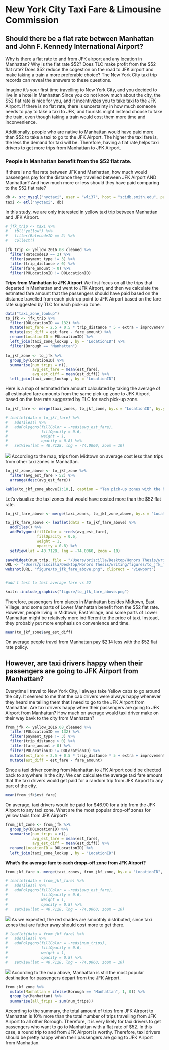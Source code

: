 # New York City Taxi Fare & Limousine Commission {#chapter5}

## Should there be a flat rate between Manhattan and John F. Kennedy International Airport?
Why is there a flat rate to and from JFK airport and any location in Manhattan? Why is the flat rate \$52? Does TLC make profit from the \$52 flat rate? Does \$52 reduce the cogestion on the road to JFK airport and make taking a train a more preferable choice? The New York City taxi trip records can reveal the answers to these questions.

Imagine it's your first time travelling to New York City, and you decided to live in a hotel in Manhattan Since you do not know much about the city, the \$52 flat rate is nice for you, and it incentivizes you to take taxi to the JFK Airport. If there is no flat rate, there is uncertainty in how much someone needs to pay to take a taxi to JFK, and tourists might instead choose to take the train, even though taking a train would cost them more time and inconvenience. 

Additionally, people who are native to Manhattan would have paid more than $52 to take a taxi to go to the JFK Airport. The higher the taxi fare is, the less the demand for taxi will be. Therefore, having a flat rate,helps taxi drivers to get more trips from Manhattan to JFK Airport.

### People in Manhattan benefit from the $52 flat rate.
If there is no flat rate between JFK and Manhattan, how much would passengers pay for the distance they travelled between JFK Airport AND Manhattan? And how much more or less should they have paid comparing to the \$52 flat rate?

```r
db <- src_mysql("nyctaxi", user = "wli37", host = "scidb.smith.edu", password = "Calculati0n")
taxi <- etl("nyctaxi", db)
```

In this study, we are only interested in yellow taxi trip between Manhattan and JFK Airport.
```r
# jfk_trip <- taxi %>%
#   tbl("yellow") %>%
#   filter(RatecodeID == 2) %>%
#   collect()

jfk_trip <- yellow_2016.08_cleaned %>%
  filter(RatecodeID == 2) %>%
  filter(payment_type != 3) %>%
  filter(trip_distance > 0) %>%
  filter(fare_amount > 0) %>%
  filter(PULocationID != DOLocationID)
```

**Trips from Manhattan to JFK Airport**
We first focus on all the trips that departed in Manhattan and went to JFK Airport, and then we calculate the estmated fare amount that the passengers should have paid based on the distance travelled from each pick-up point to JFK Airport based on the fare rate suggested by TLC for each pick-up zone. 

```r
data("taxi_zone_lookup")
to_jfk <- jfk_trip %>%
  filter(DOLocationID == 132) %>%
  mutate(est_fare = 2.5 + 0.5 * trip_distance * 5 + extra + improvement_surcharge + mta_tax + tolls_amount) %>%
  mutate(est_diff = est_fare - fare_amount) %>%
  rename(LocationID = PULocationID) %>%
  left_join(taxi_zone_lookup , by = "LocationID") %>%
  filter(Borough == "Manhattan")

to_jkf_zone <- to_jfk %>%
  group_by(LocationID) %>%
  summarise(num_trips = n(), 
            avg_est_fare = mean(est_fare),
            avg_est_diff = mean(est_diff)) %>%
  left_join(taxi_zone_lookup , by = "LocationID")
```

Here is a map of estmated fare amount calculated by taking the average of all estimated fare amounts from the same pick-up zone to JFK Airport based on the fare rate suggested by TLC for each pick-up zone. 
```r
to_jkf_fare <- merge(taxi_zones, to_jkf_zone, by.x = "LocationID", by.y = "LocationID")

# leaflet(data = to_jkf_fare) %>%
#   addTiles() %>%
#   addPolygons(fillColor = ~reds(avg_est_fare),
#               fillOpacity = 0.6,
#               weight = 1,
#               opacity = 0.8) %>%
#   setView(lat = 40.7128, lng = -74.0060, zoom = 10)
```
![](figure/to_jfk_fare.png)
According to the map, trips from Midtown on average cost less than trips from other taxi zones in Manhattan.

```r
to_jkf_zone_above <- to_jkf_zone %>%
  filter(avg_est_fare > 52) %>%
  arrange(desc(avg_est_fare))

kable(to_jkf_zone_above[1:10,], caption = "Ten pick-up zones with the highest avergae fare from Manhattan to JKF Airport")
```

Let's visualize the taxi zones that would have costed more than the \$52 flat rate.

```r
to_jkf_fare_above <- merge(taxi_zones, to_jkf_zone_above, by.x = "LocationID", by.y = "LocationID")

to_jfk_fare_above <- leaflet(data = to_jkf_fare_above) %>%
  addTiles() %>%
  addPolygons(fillColor = ~reds(avg_est_fare),
              fillOpacity = 0.6,
              weight = 1,
              opacity = 0.8) %>%
  setView(lat = 40.7128, lng = -74.0060, zoom = 10)

saveWidget(num_trip, file = "/Users/priscilla/Desktop/Honors Thesis/writing/figures/to_jfk_fare_above.html")
URL <- "/Users/priscilla/Desktop/Honors Thesis/writing/figures/to_jfk_fare_above.html"
webshot(URL, "figure/to_jfk_fare_above.png", cliprect = "viewport")


#add t test to test average fare vs 52
```

```r
knitr::include_graphics("figure/to_jfk_fare_above.png")
```

Therefore, passengers from places in Manhattan besides Midtown, East Village, and some parts of Lower Manhattan benefit from the $52 flat rate. However, people living in Midtown, East Village, and some parts of Lower Manhattan might be relatively more indifferent to the price of taxi. Instead, they probably put more emphasis on convenience and time.

```r
mean(to_jkf_zone$avg_est_diff)
```
On average people travel from Manhattan pay \$2.14 less with the \$52 flat rate policy.

## However, are taxi drivers happy when their passengers are going to JFK Airport from Manhattan?
Everytime I travel to New York City, I always take Yellow cabs to go around the city. It seemed to me that the cab drivers were always happy whenever they heard me telling them that I need to go to the JFK Airport from Manhattan. Are taxi drivers happy when their passengers are going to JFK Airport from Manhattan? How much on average would taxi driver make on their way bavk to the city from Manhattan? 

```r
from_jfk <- yellow_2016.08_cleaned %>%
  filter(PULocationID == 132) %>%
  filter(payment_type != 3) %>%
  filter(trip_distance > 0) %>%
  filter(fare_amount > 0) %>%
  filter(PULocationID != DOLocationID) %>%
  mutate(est_fare = 2.5 + 0.5 * trip_distance * 5 + extra + improvement_surcharge + mta_tax + tolls_amount) %>%
  mutate(est_diff = est_fare - fare_amount)
```

Since a taxi driver coming from Manhattan to JFK Airport could be directed back to anywhere in the city. We can calculate the average taxi fare amount that the taxi drivers would get paid for a random trip from JFK Airport to any part of the city.

```r
mean(from_jfk$est_fare)
```

On average, taxi drivers would be paid for \$46.90 for a trip from the JFK Airport to any taxi zone. What are the most popular drop-off zones for yellow taxis from JFK Airport?
```r
from_jkf_zone <- from_jfk %>%
  group_by(DOLocationID) %>%
  summarise(num_trips = n(), 
            avg_est_fare = mean(est_fare),
            avg_est_diff = mean(est_diff)) %>%
  rename(LocationID = DOLocationID) %>%
  left_join(taxi_zone_lookup , by = "LocationID")
```


**What's the average fare to each dropp-off zone from JFK Airport? **

```r
from_jkf_fare <- merge(taxi_zones, from_jkf_zone, by.x = "LocationID", by.y = "LocationID")

# leaflet(data = from_jkf_fare) %>%
#   addTiles() %>%
#   addPolygons(fillColor = ~reds(avg_est_fare),
#               fillOpacity = 0.6,
#               weight = 1,
#               opacity = 0.8) %>%
#   setView(lat = 40.7128, lng = -74.0060, zoom = 10)
```
![](figure/from_jkf_fare.png)
As we expected, the red shades are smoothly distributed, since taxi zones that are futher away should cost more to get there.

```r
# leaflet(data = from_jkf_fare) %>%
#   addTiles() %>%
#   addPolygons(fillColor = ~reds(num_trips),
#               fillOpacity = 0.6,
#               weight = 1,
#               opacity = 0.8) %>%
#   setView(lat = 40.7128, lng = -74.0060, zoom = 10)
```
![](figure/from_jkf_num.png)
According to the map above, Manhattan is still the most popular destination for passengers depart from the JFK Airport. 

```r
from_jkf_zone %>%
  mutate(Manhattan = ifelse(Borough == "Manhattan", 1, 0)) %>%
  group_by(Manhattan) %>%
  summarise(all_trips = sum(num_trips))
```
According to the summary, the total amount of trips from JFK Airport to Manhattan is 10% more than the total number of trips travelling from JFK Airport to all other Borough. Therefore, it is very likely for taxi drivers to get passengers who want to go to Manhattan with a flat rate of \$52. In this case, a round trip to and from JFK Airport is worthy. Therefore, taxi drivers should be pretty happy when their passengers are going to JFK Airport from Manhattan. 

